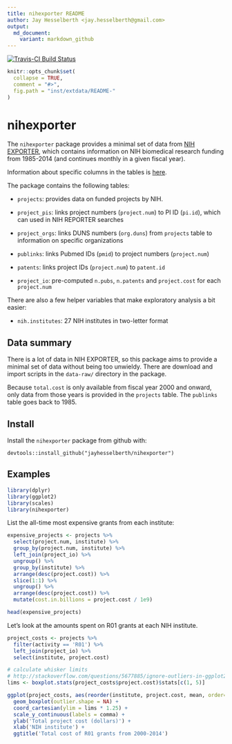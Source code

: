 ```yaml
---
title: nihexporter README
author: Jay Hesselberth <jay.hesselberth@gmail.com>
output:
  md_document:
    variant: markdown_github
---
```


[![Travis-CI Build Status](https://travis-ci.org/jayhesselberth/nihexporter.png?branch=master)](https://travis-ci.org/jayhesselberth/nihexporter)

```r
knitr::opts_chunk$set(
  collapse = TRUE,
  comment = "#>",
  fig.path = "inst/extdata/README-"
)
```

# nihexporter

The `nihexporter` package provides a minimal set of data from [NIH EXPORTER](http://exporter.nih.gov/default.aspx), which contains information on NIH biomedical research funding from 1985-2014 (and continues monthly in a given fiscal year).

Information about specific columns in the tables is [here](http://exporter.nih.gov/about.aspx).

The package contains the following tables:

* `projects`: provides data on funded projects by NIH.

* `project_pis`: links project numbers (`project.num`) to PI ID (`pi.id`), which can used in NIH REPORTER searches

* `project_orgs`: links DUNS numbers (`org.duns`) from `projects` table to information on specific organizations 

* `publinks`: links Pubmed IDs (`pmid`) to project numbers (`project.num`)

* `patents`: links project IDs (`project.num`) to `patent.id`

* `project_io`: pre-computed `n.pubs`, `n.patents` and `project.cost` for each `project.num`

There are also a few helper variables that make exploratory analysis a bit easier:

* `nih.institutes`: 27 NIH institutes in two-letter format 

## Data summary

There is a lot of data in NIH EXPORTER, so this package aims to provide a
minimal set of data without being too unwieldy. There are download and
import scripts in the `data-raw/` directory in the
package.

Because `total.cost` is only available from fiscal year 2000 and onward, only data from those years is provided in the `projects` table. The `publinks` table goes back to 1985.

## Install

Install the `nihexporter` package from github with:
  
```
devtools::install_github("jayhesselberth/nihexporter")
```

## Examples

```r
library(dplyr)
library(ggplot2)
library(scales)
library(nihexporter)
```

List the all-time most expensive grants from each institute:

```r
expensive_projects <- projects %>%
  select(project.num, institute) %>%
  group_by(project.num, institute) %>%
  left_join(project_io) %>%
  ungroup() %>%
  group_by(institute) %>%
  arrange(desc(project.cost)) %>%
  slice(1:1) %>%
  ungroup() %>%
  arrange(desc(project.cost)) %>%
  mutate(cost.in.billions = project.cost / 1e9)

head(expensive_projects)
```

Let's look at the amounts spent on R01 grants at each NIH institute. 

```r
project_costs <- projects %>% 
  filter(activity == 'R01') %>%
  left_join(project_io) %>%
  select(institute, project.cost)

# calculate whisker limits 
# http://stackoverflow.com/questions/5677885/ignore-outliers-in-ggplot2-boxplot
lims <- boxplot.stats(project_costs$project.cost)$stats[c(1, 5)]

ggplot(project_costs, aes(reorder(institute, project.cost, mean, order=TRUE), project.cost)) +
  geom_boxplot(outlier.shape = NA) +
  coord_cartesian(ylim = lims * 1.25) +
  scale_y_continuous(labels = comma) +
  ylab('Total project cost (dollars)') +
  xlab('NIH institute') + 
  ggtitle('Total cost of R01 grants from 2000-2014')
```
